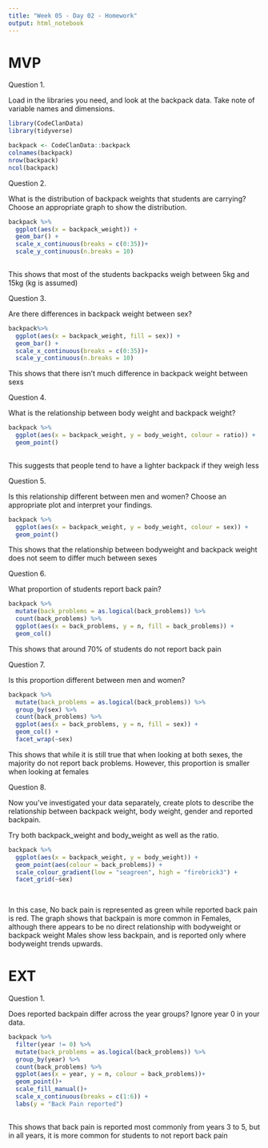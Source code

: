```yaml
---
title: "Week 05 - Day 02 - Homework"
output: html_notebook
---
```


# MVP

Question 1.

Load in the libraries you need, and look at the backpack data. Take note of variable names and dimensions.

```r
library(CodeClanData)
library(tidyverse)

backpack <- CodeClanData::backpack
colnames(backpack)
nrow(backpack)
ncol(backpack)

```


Question 2.

What is the distribution of backpack weights that students are carrying? Choose an appropriate graph to show the distribution.

```r
backpack %>% 
  ggplot(aes(x = backpack_weight)) +
  geom_bar() +
  scale_x_continuous(breaks = c(0:35))+
  scale_y_continuous(n.breaks = 10)
          
```
 
This shows that most of the students backpacks weigh between 5kg and 15kg (kg is assumed)

Question 3.

Are there differences in backpack weight between sex?

```r
backpack%>% 
  ggplot(aes(x = backpack_weight, fill = sex)) +
  geom_bar() +
  scale_x_continuous(breaks = c(0:35))+
  scale_y_continuous(n.breaks = 10)
```

This shows that there isn't much difference in backpack weight between sexs 

Question 4.

What is the relationship between body weight and backpack weight?

```r
backpack %>% 
  ggplot(aes(x = backpack_weight, y = body_weight, colour = ratio)) +
  geom_point() 
  
```
This suggests that people tend to have a lighter backpack if they weigh less

Question 5.

Is this relationship different between men and women? Choose an appropriate plot and interpret your findings.

```r
backpack %>% 
  ggplot(aes(x = backpack_weight, y = body_weight, colour = sex)) +
  geom_point() 
```
 
This shows that the relationship between bodyweight and backpack weight does not seem to differ much between sexes

Question 6.

What proportion of students report back pain?

```r
backpack %>% 
  mutate(back_problems = as.logical(back_problems)) %>%
  count(back_problems) %>%
  ggplot(aes(x = back_problems, y = n, fill = back_problems)) +
  geom_col() 

```
 
This shows that around 70% of students do not report back pain

Question 7.

Is this proportion different between men and women?

```r
backpack %>% 
  mutate(back_problems = as.logical(back_problems)) %>%
  group_by(sex) %>% 
  count(back_problems) %>%
  ggplot(aes(x = back_problems, y = n, fill = sex)) +
  geom_col() +
  facet_wrap(~sex)

```

This shows that while it is still true that when looking at both sexes, the majority do not report back problems.
However, this proportion is smaller when looking at females

Question 8.

Now you’ve investigated your data separately, create plots to describe the relationship between backpack weight, body weight, gender and reported backpain.

Try both backpack_weight and body_weight as well as the ratio.

```r

backpack %>% 
  ggplot(aes(x = backpack_weight, y = body_weight)) +
  geom_point(aes(colour = back_problems)) +
  scale_colour_gradient(low = "seagreen", high = "firebrick3") +
  facet_grid(~sex)
  
  
```
In this case, No back pain is represented as green while reported back pain is red. 
The graph shows that backpain is more common in Females, although there appears to be no direct relationship with bodyweight or backpack weight
Males show less backpain, and is reported only where bodyweight trends upwards.

# EXT
Question 1.

Does reported backpain differ across the year groups? Ignore year 0 in your data.

```r
backpack %>% 
  filter(year != 0) %>% 
  mutate(back_problems = as.logical(back_problems)) %>%
  group_by(year) %>% 
  count(back_problems) %>%
  ggplot(aes(x = year, y = n, colour = back_problems))+
  geom_point()+
  scale_fill_manual()+
  scale_x_continuous(breaks = c(1:6)) +
  labs(y = "Back Pain reported")
                      
```

This shows that back pain is reported most commonly from years 3 to 5, but in all years, it is more common for students to not report back pain


